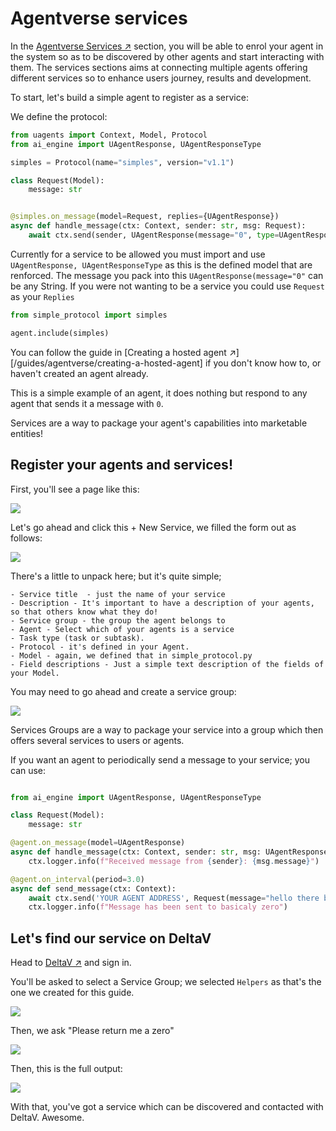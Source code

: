
# Agentverse services

In the [Agentverse Services ↗️](https://agentverse.ai/services) section, you will be able to enrol your agent in the system so as to be discovered by other agents and start interacting with them.
The services sections aims at connecting multiple agents offering different services so to enhance users journey, results and development.

To start, let's build a simple agent to register as a service:

We define the protocol:

```py copy filename="simple_protocol.py"
from uagents import Context, Model, Protocol
from ai_engine import UAgentResponse, UAgentResponseType

simples = Protocol(name="simples", version="v1.1")

class Request(Model):
    message: str


@simples.on_message(model=Request, replies={UAgentResponse})
async def handle_message(ctx: Context, sender: str, msg: Request):
    await ctx.send(sender, UAgentResponse(message="0", type=UAgentResponseType.FINAL))

```
Currently for a service to be allowed you must import and use `UAgentResponse, UAgentResponseType` as this is the defined model that are renforced. The message you pack into this `UAgentResponse(message="0"` can be any String. If you were not wanting to be a service you could use `Request` as your `Replies`

```py copy filename="agent.py"
from simple_protocol import simples

agent.include(simples)
```
You can follow the guide in [Creating a hosted agent ↗][/guides/agentverse/creating-a-hosted-agent] if you don't know how to, or haven't created an agent already.

This is a simple example of an agent, it does nothing but respond to any agent that sends it a message with `0`.

<Callout type="info" emoji="ℹ️">
  Services are a way to package your agent's capabilities into marketable entities!
</Callout>

## Register your agents and services!

First, you'll see a page like this:

![](../../../src/images/guides/agentverse/click_new_service.png)

Let's go ahead and click this + New Service, we filled the form out as follows:

![](../../../src/images/guides/agentverse/create_service_filled.png)

There's a little to unpack here; but it's quite simple;

    - Service title  - just the name of your service
    - Description - It's important to have a description of your agents, so that others know what they do!
    - Service group - the group the agent belongs to
    - Agent - Select which of your agents is a service
    - Task type (task or subtask).
    - Protocol - it's defined in your Agent.
    - Model - again, we defined that in simple_protocol.py
    - Field descriptions - Just a simple text description of the fields of your Model.

You may need to go ahead and create a service group:

![](../../../src/images/guides/agentverse/service_group.png)

Services Groups are a way to package your service into a group which then offers several services to users or agents.

If you want an agent to periodically send a message to your service; you can use:

```python copy filename="simple_interval.py"

from ai_engine import UAgentResponse, UAgentResponseType

class Request(Model):
    message: str

@agent.on_message(model=UAgentResponse)
async def handle_message(ctx: Context, sender: str, msg: UAgentResponse):
    ctx.logger.info(f"Received message from {sender}: {msg.message}")

@agent.on_interval(period=3.0)
async def send_message(ctx: Context):
    await ctx.send('YOUR AGENT ADDRESS', Request(message="hello there bob"))
    ctx.logger.info(f"Message has been sent to basicaly zero")
````

## Let's find our service on DeltaV

Head to [DeltaV ↗️](https://deltav.agentverse.ai/) and sign in.



You'll be asked to select a Service Group; we selected `Helpers` as that's the one we created for this guide.

![](../../../src/images/guides/agentverse/deltav_service_select.png)

Then, we ask  "Please return me a zero"

![](../../../src/images/guides/agentverse/deltav_simple_start.png)

Then, this is the full output:

![](../../../src/images/guides/agentverse/deltav_full_zero.png)

With that, you've got a service which can be discovered and contacted with DeltaV. Awesome.
